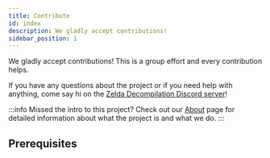 ```yaml
---
title: Contribute
id: index
description: We gladly accept contributions!
sidebar_position: 1
---
```


We gladly accept contributions! This is a group effort and every contribution helps.

If you have any questions about the project or if you need help with anything, come say hi on the [Zelda Decompilation Discord server](https://discord.zelda64.dev/)!

:::info Missed the intro to this project?
Check out our [About](/about) page for detailed information about what the project is and what we do.
:::

## Prerequisites


